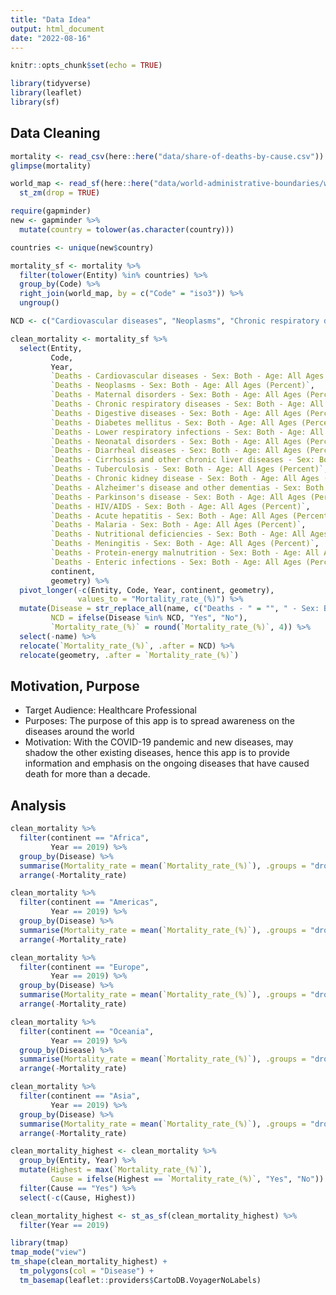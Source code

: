 ```yaml
---
title: "Data Idea"
output: html_document
date: "2022-08-16"
---
```


```r
knitr::opts_chunk$set(echo = TRUE)
```

```r
library(tidyverse)
library(leaflet)
library(sf)
```

## Data Cleaning

```r
mortality <- read_csv(here::here("data/share-of-deaths-by-cause.csv"))
glimpse(mortality)

world_map <- read_sf(here::here("data/world-administrative-boundaries/world-administrative-boundaries.shp")) %>%
  st_zm(drop = TRUE)

require(gapminder)
new <- gapminder %>%
  mutate(country = tolower(as.character(country)))

countries <- unique(new$country)

mortality_sf <- mortality %>%
  filter(tolower(Entity) %in% countries) %>%
  group_by(Code) %>%
  right_join(world_map, by = c("Code" = "iso3")) %>%
  ungroup()

NCD <- c("Cardiovascular diseases", "Neoplasms", "Chronic respiratory diseases", "Diabetes mellitus")
```

```r
clean_mortality <- mortality_sf %>%
  select(Entity,
         Code,
         Year,
         `Deaths - Cardiovascular diseases - Sex: Both - Age: All Ages (Percent)`,
         `Deaths - Neoplasms - Sex: Both - Age: All Ages (Percent)`,
         `Deaths - Maternal disorders - Sex: Both - Age: All Ages (Percent)`,
         `Deaths - Chronic respiratory diseases - Sex: Both - Age: All Ages (Percent)`,
         `Deaths - Digestive diseases - Sex: Both - Age: All Ages (Percent)`,
         `Deaths - Diabetes mellitus - Sex: Both - Age: All Ages (Percent)`,
         `Deaths - Lower respiratory infections - Sex: Both - Age: All Ages (Percent)`,
         `Deaths - Neonatal disorders - Sex: Both - Age: All Ages (Percent)`,
         `Deaths - Diarrheal diseases - Sex: Both - Age: All Ages (Percent)`,
         `Deaths - Cirrhosis and other chronic liver diseases - Sex: Both - Age: All Ages (Percent)`,
         `Deaths - Tuberculosis - Sex: Both - Age: All Ages (Percent)`,
         `Deaths - Chronic kidney disease - Sex: Both - Age: All Ages (Percent)`,
         `Deaths - Alzheimer's disease and other dementias - Sex: Both - Age: All Ages (Percent)`,
         `Deaths - Parkinson's disease - Sex: Both - Age: All Ages (Percent)`,
         `Deaths - HIV/AIDS - Sex: Both - Age: All Ages (Percent)`,
         `Deaths - Acute hepatitis - Sex: Both - Age: All Ages (Percent)`,
         `Deaths - Malaria - Sex: Both - Age: All Ages (Percent)`,
         `Deaths - Nutritional deficiencies - Sex: Both - Age: All Ages (Percent)`,
         `Deaths - Meningitis - Sex: Both - Age: All Ages (Percent)`,
         `Deaths - Protein-energy malnutrition - Sex: Both - Age: All Ages (Percent)`,
         `Deaths - Enteric infections - Sex: Both - Age: All Ages (Percent)`,
         continent,
         geometry) %>%
  pivot_longer(-c(Entity, Code, Year, continent, geometry),
               values_to = "Mortality_rate_(%)") %>%
  mutate(Disease = str_replace_all(name, c("Deaths - " = "", " - Sex: Both - Age: All Ages \\(Percent\\)" = "")),
         NCD = ifelse(Disease %in% NCD, "Yes", "No"),
         `Mortality_rate_(%)` = round(`Mortality_rate_(%)`, 4)) %>%
  select(-name) %>%
  relocate(`Mortality_rate_(%)`, .after = NCD) %>%
  relocate(geometry, .after = `Mortality_rate_(%)`) 
```


## Motivation, Purpose

- Target Audience: Healthcare Professional
- Purposes: The purpose of this app is to spread awareness on the diseases around the world
- Motivation: With the COVID-19 pandemic and new diseases, may shadow the other existing diseases, hence this app is to provide information and emphasis on the ongoing diseases that have caused death for more than a decade.


## Analysis

```r
clean_mortality %>%
  filter(continent == "Africa",
         Year == 2019) %>%
  group_by(Disease) %>%
  summarise(Mortality_rate = mean(`Mortality_rate_(%)`), .groups = "drop") %>%
  arrange(-Mortality_rate)

clean_mortality %>%
  filter(continent == "Americas",
         Year == 2019) %>%
  group_by(Disease) %>%
  summarise(Mortality_rate = mean(`Mortality_rate_(%)`), .groups = "drop") %>%
  arrange(-Mortality_rate)

clean_mortality %>%
  filter(continent == "Europe",
         Year == 2019) %>%
  group_by(Disease) %>%
  summarise(Mortality_rate = mean(`Mortality_rate_(%)`), .groups = "drop") %>%
  arrange(-Mortality_rate)

clean_mortality %>%
  filter(continent == "Oceania",
         Year == 2019) %>%
  group_by(Disease) %>%
  summarise(Mortality_rate = mean(`Mortality_rate_(%)`), .groups = "drop") %>%
  arrange(-Mortality_rate)

clean_mortality %>%
  filter(continent == "Asia",
         Year == 2019) %>%
  group_by(Disease) %>%
  summarise(Mortality_rate = mean(`Mortality_rate_(%)`), .groups = "drop") %>%
  arrange(-Mortality_rate)
```   

```r
clean_mortality_highest <- clean_mortality %>%
  group_by(Entity, Year) %>%
  mutate(Highest = max(`Mortality_rate_(%)`),
         Cause = ifelse(Highest == `Mortality_rate_(%)`, "Yes", "No")) %>%
  filter(Cause == "Yes") %>%
  select(-c(Cause, Highest))

clean_mortality_highest <- st_as_sf(clean_mortality_highest) %>%
  filter(Year == 2019)
```

```r
library(tmap)
tmap_mode("view")
tm_shape(clean_mortality_highest) +
  tm_polygons(col = "Disease") +
  tm_basemap(leaflet::providers$CartoDB.VoyagerNoLabels)
```

